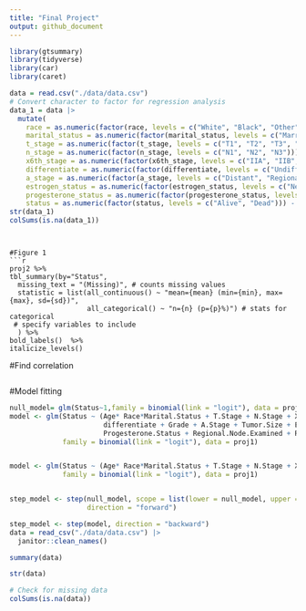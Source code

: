 ```yaml
---
title: "Final Project"
output: github_document
---
```


```r
library(gtsummary)
library(tidyverse)
library(car)
library(caret)

```

```r
data = read.csv("./data/data.csv")
# Convert character to factor for regression analysis
data_1 = data |>
  mutate(
    race = as.numeric(factor(race, levels = c("White", "Black", "Other"))) - 1,
    marital_status = as.numeric(factor(marital_status, levels = c("Married", "Single", "Divorced", "Widowed", "Separated"))) - 1,
    t_stage = as.numeric(factor(t_stage, levels = c("T1", "T2", "T3", "T4"))) - 1,
    n_stage = as.numeric(factor(n_stage, levels = c("N1", "N2", "N3"))) - 1,
    x6th_stage = as.numeric(factor(x6th_stage, levels = c("IIA", "IIB", "IIIA", "IIIB", "IIIC"))) - 1,
    differentiate = as.numeric(factor(differentiate, levels = c("Undifferentiated", "Poorly differentiated", "Moderately differentiated", "Well differentiated"))) - 1,
    a_stage = as.numeric(factor(a_stage, levels = c("Distant", "Regional"))) - 1,
    estrogen_status = as.numeric(factor(estrogen_status, levels = c("Negative", "Positive"))) - 1,
    progesterone_status = as.numeric(factor(progesterone_status, levels = c("Negative", "Positive"))) - 1,
    status = as.numeric(factor(status, levels = c("Alive", "Dead"))) - 1)
str(data_1)
colSums(is.na(data_1))
```
```


#Figure 1 
```r
proj2 %>%
tbl_summary(by="Status",
  missing_text = "(Missing)", # counts missing values
  statistic = list(all_continuous() ~ "mean={mean} (min={min}, max={max}, sd={sd})",
                   all_categorical() ~ "n={n} (p={p}%)") # stats for categorical
 # specify variables to include
  ) %>%
bold_labels()  %>%
italicize_levels()
```

#Find correlation
```R
```

#Model fitting
```R
null_model= glm(Status~1,family = binomial(link = "logit"), data = proj1)
model <- glm(Status ~ (Age* Race*Marital.Status + T.Stage + N.Stage + X6th.Stage +
                       differentiate + Grade + A.Stage + Tumor.Size + Estrogen.Status +
                       Progesterone.Status + Regional.Node.Examined + Reginol.Node.Positive),
             family = binomial(link = "logit"), data = proj1)


model <- glm(Status ~ (Age* Race*Marital.Status + T.Stage + N.Stage + X6th.Stage + Grade + A.Stage + Tumor.Size  + Regional.Node.Examined + Reginol.Node.Positive),
             family = binomial(link = "logit"), data = proj1)


step_model <- step(null_model, scope = list(lower = null_model, upper = model), 
                   direction = "forward")

step_model <- step(model, direction = "backward")
data = read_csv("./data/data.csv") |>
  janitor::clean_names()

summary(data)

str(data)
```

```r
# Check for missing data
colSums(is.na(data))
```




